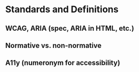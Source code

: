 # Standards and Definitions

## WCAG, ARIA (spec, ARIA in HTML, etc.)
## Normative vs. non-normative
## A11y (numeronym for accessibility)
